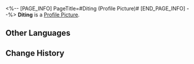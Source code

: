 <%-- [PAGE_INFO]
PageTitle=#Diting (Profile Picture)#
[END_PAGE_INFO] --%>
{{Item Infobox
|title       = Diting
|id          = 202005
|image       = Item Diting.png
|type        = Profile Picture
|invCategory = 
|rarity      = 4
|effect      = 
|description = It only takes three days to analyze the entire archives of the Artisanship Commission and customize its own staff profile pic.
|source1     = A return gift from parting with the [[Diting]].
}}
{{Description|''"Master Artisan, I found this in the payroll. It... What's this money for?"''}}
'''Diting''' is a [[Profile Picture]].

==Other Languages==
{{Other Languages
|en   = Diting
|zhs  = 谛听
|zht  = 諦聽
|ja   = 諦聴
|ko   = 경청
|es   = Diting
|fr   = Truffie
|ru   = Дитин
|th   = Diting
|vi   = Diting
|de   = Diting
|id   = Diting
|pt   = Diting
}}

==Change History==
{{Change History|1.0}}